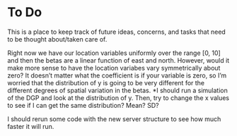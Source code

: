 To Do
========================================================

This is a place to keep track of future ideas, concerns, and tasks that need to be thought about/taken care of.


Right now we have our location variables uniformly over the range [0, 10] and then the betas are a linear function of east and north. However, would it make more sense to have the location variabes vary symmetrically about zero? It doesn't matter what the coefficient is if your variable is zero, so I'm worried that the distribution of y is going to be very different for the different degrees of spatial variation in the betas. *I should run a simulation of the DGP and look at the distribution of y. Then, try to change the x values to see if I can get the same distribution? Mean? SD?

I should rerun some code with the new server structure to see how much faster it will run.